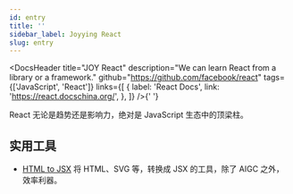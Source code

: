```yaml
---
id: entry
title: ''
sidebar_label: Joyying React
slug: entry
---
```



<DocsHeader
  title="JOY React"
  description="We can learn React from a library or a framework."
  github="https://github.com/facebook/react"
  tags={['JavaScript', 'React']}
  links={[
    {
      label: 'React Docs',
      link: 'https://react.docschina.org/',
    },
  ]}
/>{' '}

React 无论是趋势还是影响力，绝对是 JavaScript 生态中的顶梁柱。

## 实用工具

- [HTML to JSX](https://transform.tools/html-to-jsx) 将 HTML、SVG 等，转换成 JSX 的工具，除了 AIGC 之外，效率利器。
